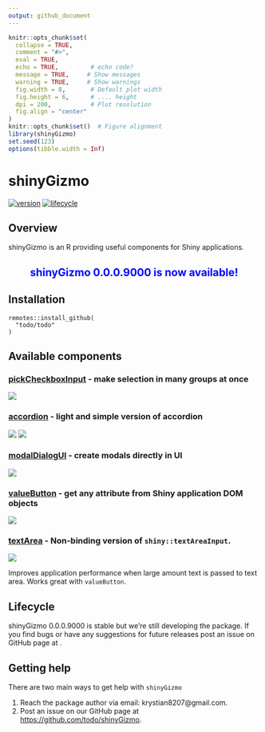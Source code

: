 ```yaml
---
output: github_document
---
```


```r
knitr::opts_chunk$set(
  collapse = TRUE,
  comment = "#>",
  eval = TRUE,        
  echo = TRUE,         # echo code?
  message = TRUE,     # Show messages
  warning = TRUE,     # Show warnings
  fig.width = 8,       # Default plot width
  fig.height = 6,      # .... height
  dpi = 200,           # Plot resolution
  fig.align = "center"
)
knitr::opts_chunk$set()  # Figure alignment   
library(shinyGizmo)
set.seed(123)
options(tibble.width = Inf)
```

# shinyGizmo

[![version](https://img.shields.io/static/v1.svg?label=github.com&message=v.0.0.0.9000&color=ff69b4)]()
[![lifecycle](https://img.shields.io/badge/lifecycle-stable-success.svg)](https://www.tidyverse.org/lifecycle/#stable)

## Overview

shinyGizmo is an R providing useful components for Shiny applications.

<center>
## <span style="color:blue"> shinyGizmo 0.0.0.9000 is now available!</span>
</center>

## Installation

```
remotes::install_github(
  "todo/todo"
)
```

## Available components

### [pickCheckboxInput](todo) - make selection in many groups at once
![](README_files/pickcheckbox.gif)

### [accordion](todo) - light and simple version of accordion 

![](README_files/accordion.gif) ![](README_files/accordion_enroll.gif)

### [modalDialogUI](todo) - create modals directly in UI
![](README_files/modalui.gif)

### [valueButton](todo) - get any attribute from Shiny application DOM objects
![](README_files/valuebutton.gif)

### [textArea](todo) - Non-binding version of `shiny::textAreaInput`.
![](README_files/textarea.gif)

Improves application performance when large amount text is passed to text area.
Works great with `valueButton`.

## Lifecycle

shinyGizmo 0.0.0.9000 is stable but we're still developing the package. 
If you find bugs or have any suggestions for future releases post an issue on GitHub page at <todo>.

## Getting help

There are two main ways to get help with `shinyGizmo`

1. Reach the package author via email: krystian8207@gmail.com.
2. Post an issue on our GitHub page at [https://github.com/todo/shinyGizmo](https://github.com/todo/shinyGizmo/issues).
